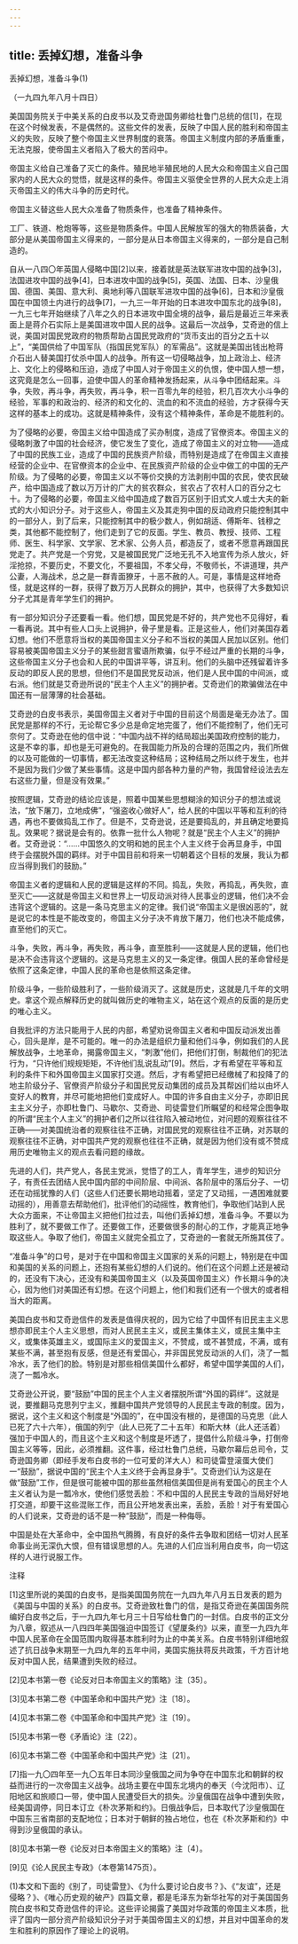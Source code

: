 ```yaml
---
---
---
```

title: 丢掉幻想，准备斗争
---



丢掉幻想，准备斗争(1)


（一九四九年八月十四日）

美国国务院关于中美关系的白皮书以及艾奇逊国务卿给杜鲁门总统的信[1]，在现在这个时候发表，不是偶然的。这些文件的发表，反映了中国人民的胜利和帝国主义的失败，反映了整个帝国主义世界制度的衰落。帝国主义制度内部的矛盾重重，无法克服，使帝国主义者陷入了极大的苦闷中。

帝国主义给自己准备了灭亡的条件。殖民地半殖民地的人民大众和帝国主义自己国家内的人民大众的觉悟，就是这样的条件。帝国主义驱使全世界的人民大众走上消灭帝国主义的伟大斗争的历史时代。

帝国主义替这些人民大众准备了物质条件，也准备了精神条件。

工厂、铁道、枪炮等等，这些是物质条件。中国人民解放军的强大的物质装备，大部分是从美国帝国主义得来的，一部分是从日本帝国主义得来的，一部分是自己制造的。

自从一八四〇年英国人侵略中国[2]以来，接着就是英法联军进攻中国的战争[3]，法国进攻中国的战争[4]，日本进攻中国的战争[5]，英国、法国、日本、沙皇俄国、德国、美国、意大利、奥地利等八国联军进攻中国的战争[6]，日本和沙皇俄国在中国领土内进行的战争[7]，一九三一年开始的日本进攻中国东北的战争[8]，一九三七年开始继续了八年之久的日本进攻中国全境的战争，最后是最近三年来表面上是蒋介石实际上是美国进攻中国人民的战争。这最后一次战争，艾奇逊的信上说，美国对国民党政府的物质帮助占国民党政府的“货币支出的百分之五十以上”，“美国供给了中国军队（指国民党军队）的军需品”。这就是美国出钱出枪蒋介石出人替美国打仗杀中国人的战争。所有这一切侵略战争，加上政治上、经济上、文化上的侵略和压迫，造成了中国人对于帝国主义的仇恨，使中国人想一想，这究竟是怎么一回事，迫使中国人的革命精神发扬起来，从斗争中团结起来。斗争，失败，再斗争，再失败，再斗争，积一百零九年的经验，积几百次大小斗争的经验，军事的和政治的、经济的和文化的、流血的和不流血的经验，方才获得今天这样的基本上的成功。这就是精神条件，没有这个精神条件，革命是不能胜利的。

为了侵略的必要，帝国主义给中国造成了买办制度，造成了官僚资本。帝国主义的侵略刺激了中国的社会经济，使它发生了变化，造成了帝国主义的对立物——造成了中国的民族工业，造成了中国的民族资产阶级，而特别是造成了在帝国主义直接经营的企业中、在官僚资本的企业中、在民族资产阶级的企业中做工的中国的无产阶级。为了侵略的必要，帝国主义以不等价交换的方法剥削中国的农民，使农民破产，给中国造成了数以万万计的广大的贫农群众，贫农占了农村人口的百分之七十。为了侵略的必要，帝国主义给中国造成了数百万区别于旧式文人或士大夫的新式的大小知识分子。对于这些人，帝国主义及其走狗中国的反动政府只能控制其中的一部分人，到了后来，只能控制其中的极少数人，例如胡适、傅斯年、钱穆之类，其他都不能控制了，他们走到了它的反面。学生、教员、教授、技师、工程师、医生、科学家、文学家、艺术家、公务人员，都造反了，或者不愿意再跟国民党走了。共产党是一个穷党，又是被国民党广泛地无孔不入地宣传为杀人放火，奸淫抢掠，不要历史，不要文化，不要祖国，不孝父母，不敬师长，不讲道理，共产公妻，人海战术，总之是一群青面獠牙，十恶不赦的人。可是，事情是这样地奇怪，就是这样的一群，获得了数万万人民群众的拥护，其中，也获得了大多数知识分子尤其是青年学生们的拥护。

有一部分知识分子还要看一看。他们想，国民党是不好的，共产党也不见得好，看一看再说。其中有些人口头上说拥护，骨子里是看。正是这些人，他们对美国存着幻想。他们不愿意将当权的美国帝国主义分子和不当权的美国人民加以区别。他们容易被美国帝国主义分子的某些甜言蜜语所欺骗，似乎不经过严重的长期的斗争，这些帝国主义分子也会和人民的中国讲平等，讲互利。他们的头脑中还残留着许多反动的即反人民的思想，但他们不是国民党反动派，他们是人民中国的中间派，或右派。他们就是艾奇逊所说的“民主个人主义”的拥护者。艾奇逊们的欺骗做法在中国还有一层薄薄的社会基础。

艾奇逊的白皮书表示，美国帝国主义者对于中国的目前这个局面是毫无办法了。国民党是那样的不行，无论帮它多少总是命定地完蛋了，他们不能控制了，他们无可奈何了。艾奇逊在他的信中说：“中国内战不祥的结局超出美国政府控制的能力，这是不幸的事，却也是无可避免的。在我国能力所及的合理的范围之内，我们所做的以及可能做的一切事情，都无法改变这种结局；这种结局之所以终于发生，也并不是因为我们少做了某些事情。这是中国内部各种力量的产物，我国曾经设法去左右这些力量，但是没有效果。”

按照逻辑，艾奇逊的结论应该是，照着中国某些思想糊涂的知识分子的想法或说法，“放下屠刀，立地成佛”，“强盗收心做好人”，给人民的中国以平等和互利的待遇，再也不要做捣乱工作了。但是不，艾奇逊说，还是要捣乱的，并且确定地要捣乱。效果呢？据说是会有的。依靠一批什么人物呢？就是“民主个人主义”的拥护者。艾奇逊说：“……中国悠久的文明和她的民主个人主义终于会再显身手，中国终于会摆脱外国的羁绊。对于中国目前和将来一切朝着这个目标的发展，我认为都应当得到我们的鼓励。”

帝国主义者的逻辑和人民的逻辑是这样的不同。捣乱，失败，再捣乱，再失败，直至灭亡——这就是帝国主义和世界上一切反动派对待人民事业的逻辑，他们决不会违背这个逻辑的。这是一条马克思主义的定律。我们说“帝国主义是很凶恶的”，就是说它的本性是不能改变的，帝国主义分子决不肯放下屠刀，他们也决不能成佛，直至他们的灭亡。

斗争，失败，再斗争，再失败，再斗争，直至胜利——这就是人民的逻辑，他们也是决不会违背这个逻辑的。这是马克思主义的又一条定律。俄国人民的革命曾经是依照了这条定律，中国人民的革命也是依照这条定律。

阶级斗争，一些阶级胜利了，一些阶级消灭了。这就是历史，这就是几千年的文明史。拿这个观点解释历史的就叫做历史的唯物主义，站在这个观点的反面的是历史的唯心主义。

自我批评的方法只能用于人民的内部，希望劝说帝国主义者和中国反动派发出善心，回头是岸，是不可能的。唯一的办法是组织力量和他们斗争，例如我们的人民解放战争，土地革命，揭露帝国主义，“刺激”他们，把他们打倒，制裁他们的犯法行为，“只许他们规规矩矩，不许他们乱说乱动”[9]。然后，才有希望在平等和互利的条件下和外国帝国主义国家打交道。然后，才有希望把已经缴械了和投降了的地主阶级分子、官僚资产阶级分子和国民党反动集团的成员及其帮凶们给以由坏人变好人的教育，并尽可能地把他们变成好人。中国的许多自由主义分子，亦即旧民主主义分子，亦即杜鲁门、马歇尔、艾奇逊、司徒雷登们所瞩望的和经常企图争取的所谓“民主个人主义”的拥护者们之所以往往陷入被动地位，对问题的观察往往不正确——对美国统治者的观察往往不正确，对国民党的观察往往不正确，对苏联的观察往往不正确，对中国共产党的观察也往往不正确，就是因为他们没有或不赞成用历史唯物主义的观点去看问题的缘故。

先进的人们，共产党人，各民主党派，觉悟了的工人，青年学生，进步的知识分子，有责任去团结人民中国内部的中间阶层、中间派、各阶层中的落后分子、一切还在动摇犹豫的人们（这些人们还要长期地动摇着，坚定了又动摇，一遇困难就要动摇的），用善意去帮助他们，批评他们的动摇性，教育他们，争取他们站到人民大众方面来，不让帝国主义把他们拉过去，叫他们丢掉幻想，准备斗争。不要以为胜利了，就不要做工作了。还要做工作，还要做很多的耐心的工作，才能真正地争取这些人。争取了他们，帝国主义就完全孤立了，艾奇逊的一套就无所施其伎了。

“准备斗争”的口号，是对于在中国和帝国主义国家的关系的问题上，特别是在中国和美国的关系的问题上，还抱有某些幻想的人们说的。他们在这个问题上还是被动的，还没有下决心，还没有和美国帝国主义（以及英国帝国主义）作长期斗争的决心，因为他们对美国还有幻想。在这个问题上，他们和我们还有一个很大的或者相当大的距离。

美国白皮书和艾奇逊信件的发表是值得庆祝的，因为它给了中国怀有旧民主主义思想亦即民主个人主义思想，而对人民民主主义，或民主集体主义，或民主集中主义，或集体英雄主义，或国际主义的爱国主义，不赞成，或不甚赞成，不满，或有某些不满，甚至抱有反感，但是还有爱国心，并非国民党反动派的人们，浇了一瓢冷水，丢了他们的脸。特别是对那些相信美国什么都好，希望中国学美国的人们，浇了一瓢冷水。

艾奇逊公开说，要“鼓励”中国的民主个人主义者摆脱所谓“外国的羁绊”。这就是说，要推翻马克思列宁主义，推翻中国共产党领导的人民民主专政的制度。因为，据说，这个主义和这个制度是“外国的”，在中国没有根的，是德国的马克思（此人已死了六十六年），俄国的列宁（此人已死了二十五年）和斯大林（此人还活着）强加于中国人的，而且这个主义和这个制度是坏透了，提倡什么阶级斗争，打倒帝国主义等等，因此，必须推翻。这件事，经过杜鲁门总统，马歇尔幕后总司令，艾奇逊国务卿（即经手发布白皮书的一位可爱的洋大人）和司徒雷登滚蛋大使们一“鼓励”，据说中国的“民主个人主义终于会再显身手”。艾奇逊们认为这是在做“鼓励”工作，但是很可能被中国的那些虽然相信美国但是尚有爱国心的民主个人主义者认为是一瓢冷水，使他们感觉丢脸：不和中国的人民民主专政的当局好好地打交道，却要干这些混账工作，而且公开地发表出来，丢脸，丢脸！对于有爱国心的人们说来，艾奇逊的话不是一种“鼓励”，而是一种侮辱。

中国是处在大革命中，全中国热气腾腾，有良好的条件去争取和团结一切对人民革命事业尚无深仇大恨，但有错误思想的人。先进的人们应当利用白皮书，向一切这样的人进行说服工作。

注释

[1]这里所说的美国的白皮书，是指美国国务院在一九四九年八月五日发表的题为《美国与中国的关系》的白皮书。艾奇逊致杜鲁门的信，是指艾奇逊在美国国务院编好白皮书之后，于一九四九年七月三十日写给杜鲁门的一封信。白皮书的正文分为八章，叙述从一八四四年美国强迫中国签订《望厦条约》以来，直至一九四九年中国人民革命在全国范围内取得基本胜利时为止的中美关系。白皮书特别详细地叙述了抗日战争末期至一九四九年的五年中间，美国实施扶蒋反共政策，千方百计地反对中国人民，结果遭到失败的经过。

[2]见本书第一卷《论反对日本帝国主义的策略》注〔35〕。



[3]见本书第二卷《中国革命和中国共产党》注〔18〕。

[4]见本书第二卷《中国革命和中国共产党》注〔19〕。

[5]见本书第一卷《矛盾论》注〔22〕。

[6]见本书第二卷《中国革命和中国共产党》注〔21〕。

[7]指一九〇四年至一九〇五年日本同沙皇俄国之间为争夺在中国东北和朝鲜的权益而进行的一次帝国主义战争。战场主要在中国东北境内的奉天（今沈阳市）、辽阳地区和旅顺口一带，使中国人民遭受巨大的损失。沙皇俄国在战争中遭到失败，经美国调停，同日本订立《朴次茅斯和约》。日俄战争后，日本取代了沙皇俄国在中国东三省南部的支配地位；日本对于朝鲜的独占地位，也在《朴次茅斯和约》中得到沙皇俄国的承认。

[8]见本书第一卷《论反对日本帝国主义的策略》注〔4〕。

[9]见《论人民民主专政》（本卷第1475页）。

(1)本文和下面的《别了，司徒雷登》、《为什么要讨论白皮书？》、《“友谊”，还是侵略？》、《唯心历史观的破产》四篇文章，都是毛泽东为新华社写的对于美国国务院白皮书和艾奇逊信件的评论。这些评论揭露了美国对华政策的帝国主义本质，批评了国内一部分资产阶级知识分子对于美国帝国主义的幻想，并且对中国革命的发生和胜利的原因作了理论上的说明。